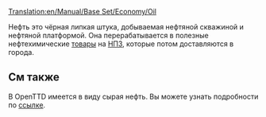 [[Translation:en/Manual/Base Set/Economy/Oil]]

{{ru/Груз| груз=Нефть
| изображение=Oil.png
| производит=[[ru/Manual/Base Set/Economy/Нефтяная скважина|Нефтяная скважина]] и [[ru/Manual/Base Set/Economy/Нефтяная платформа|платформа]]
| принимает=[[ru/Manual/Base Set/Economy/Нефтезавод|Нефтезавод]]
}}

Нефть это чёрная липкая штука, добываемая нефтяной скважиной и нефтяной платформой. Она перерабатывается в полезные нефтехимические [[ru/Manual/Base Set/Economy/Товары|товары]] на [[ru/Manual/Base Set/Economy/Нефтезавод|НПЗ]], которые потом доставляются в города.

==См также==
В OpenTTD имеется в виду сырая нефть. Вы можете узнать подробности по [http://ru.wikipedia.org/wiki/%D0%9D%D0%B5%D1%84%D1%82%D1%8C ссылке].